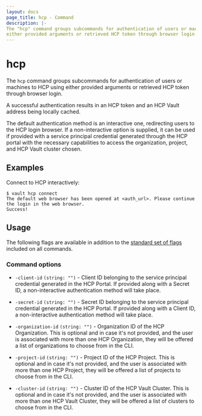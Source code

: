 ```yaml
---
layout: docs
page_title: hcp - Command
description: |-
The "hcp" command groups subcommands for authentication of users or machines to HCP using
either provided arguments or retrieved HCP token through browser login.
---
```


# hcp

The `hcp` command groups subcommands for authentication of users or machines to HCP using
either provided arguments or retrieved HCP token through browser login.

A successful authentication results in an HCP token and an HCP Vault address being
locally cached.

The default authentication method is an interactive one, redirecting users to the HCP login browser.
If a non-interactive option is supplied, it can be used if provided with a service principal credential
generated through the HCP portal with the necessary capabilities to access the organization, project, and
HCP Vault cluster chosen.

## Examples

Connect to HCP interactively:

```shell-session
$ vault hcp connect
The default web browser has been opened at <auth_url>. Please continue the login in the web browser.
Success!
```

## Usage

The following flags are available in addition to the [standard set of
flags](/vault/docs/commands) included on all commands.

### Command options

- `-client-id` `(string: "")` - Client ID belonging to the service principal credential generated in the HCP Portal.
If provided along with a Secret ID, a non-interactive authentication method will take place.

- `-secret-id` `(string: "")` - Secret ID belonging to the service principal credential generated in the HCP Portal.
If provided along with a Client ID, a non-interactive authentication method will take place.

- `-organization-id` `(string: "")` - Organization ID of the HCP Organization. This is optional and in case it's not provided,
and the user is associated with more than one HCP Organization, they will be offered a list of organizations to choose from in the CLI.

- `-project-id` `(string: "")` - Project ID of the HCP Project. This is optional and in case it's not provided,
and the user is associated with more than one HCP Project, they will be offered a list of projects to choose from in the CLI.

- `-cluster-id` `(string: "")` - Cluster ID of the HCP Vault Cluster. This is optional and in case it's not provided,
and the user is associated with more than one HCP Vault Cluster, they will be offered a list of clusters to choose from in the CLI.
